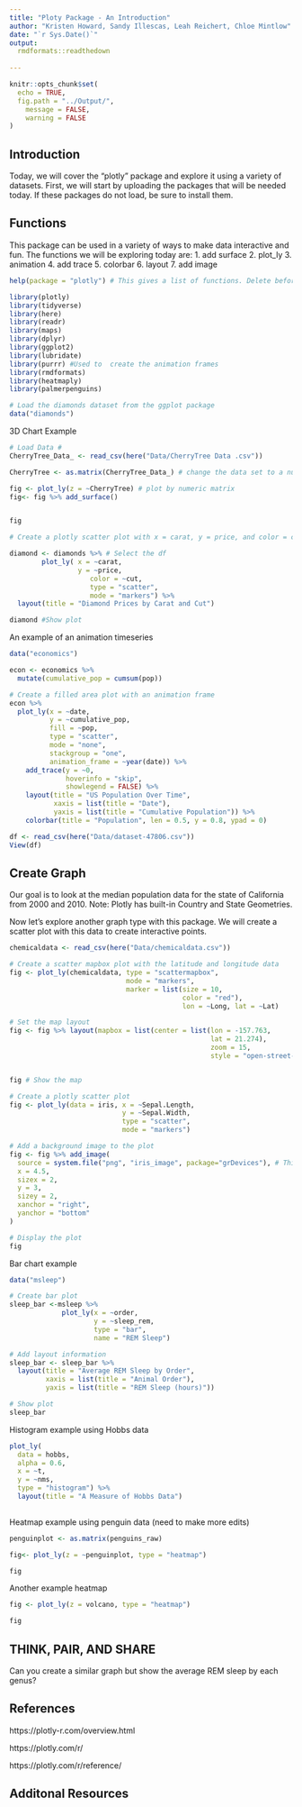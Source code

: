 ```yaml
---
title: "Ploty Package - An Introduction"
author: "Kristen Howard, Sandy Illescas, Leah Reichert, Chloe Mintlow"
date: "`r Sys.Date()`"
output: 
  rmdformats::readthedown
    
---
```


```r
knitr::opts_chunk$set(
  echo = TRUE,
  fig.path = "../Output/",
	message = FALSE,
	warning = FALSE
)
```

## Introduction
Today, we will cover the "plotly" package and explore it using a variety of datasets. First, we will start by uploading the packages that will be needed today. If these packages do not load, be sure to install them.

## Functions
This package can be used in a variety of ways to make data interactive and fun. The functions we will be exploring today are:
1. add surface
2. plot_ly
3. animation
4. add trace
5. colorbar
6. layout
7. add image 

```r
help(package = "plotly") # This gives a list of functions. Delete before presenting. . . Maybe the different graph types can be listed. The key point is to show the flexibility of the package and how it can be used on a variety of graph types.
```


```r
library(plotly)
library(tidyverse)
library(here)
library(readr)
library(maps)
library(dplyr)
library(ggplot2)
library(lubridate)
library(purrr) #Used to  create the animation frames
library(rmdformats)
library(heatmaply)
library(palmerpenguins)
```


```r
# Load the diamonds dataset from the ggplot package
data("diamonds")
```

3D Chart Example 
```r

# Load Data #
CherryTree_Data_ <- read_csv(here("Data/CherryTree Data .csv"))

CherryTree <- as.matrix(CherryTree_Data_) # change the data set to a numeric matrix 

fig <- plot_ly(z = ~CherryTree) # plot by numeric matrix 
fig<- fig %>% add_surface() 


fig 
```


```r
# Create a plotly scatter plot with x = carat, y = price, and color = cut

diamond <- diamonds %>% # Select the df
        plot_ly( x = ~carat, 
                 y = ~price, 
                    color = ~cut, 
                    type = "scatter",
                    mode = "markers") %>%
  layout(title = "Diamond Prices by Carat and Cut")

diamond #Show plot
```


An example of an animation timeseries
```r
data("economics")

econ <- economics %>%
  mutate(cumulative_pop = cumsum(pop))

# Create a filled area plot with an animation frame
econ %>%
  plot_ly(x = ~date, 
          y = ~cumulative_pop, 
          fill = ~pop,
          type = "scatter", 
          mode = "none",
          stackgroup = "one",
          animation_frame = ~year(date)) %>%
    add_trace(y = ~0, 
              hoverinfo = "skip", 
              showlegend = FALSE) %>%
    layout(title = "US Population Over Time",
           xaxis = list(title = "Date"),
           yaxis = list(title = "Cumulative Population")) %>%
    colorbar(title = "Population", len = 0.5, y = 0.8, ypad = 0)
```



```r
df <- read_csv(here("Data/dataset-47806.csv"))
View(df)
```

## Create Graph

Our goal is to look at the median population data for the state of California from 2000 and 2010. Note: Plotly has built-in Country and State Geometries. 


 Now let's explore another graph type with this package. We will create a scatter plot with this data to create interactive points.
 
```r
chemicaldata <- read_csv(here("Data/chemicaldata.csv"))

# Create a scatter mapbox plot with the latitude and longitude data
fig <- plot_ly(chemicaldata, type = "scattermapbox",
                             mode = "markers", 
                             marker = list(size = 10, 
                                           color = "red"), 
                                           lon = ~Long, lat = ~Lat)

# Set the map layout
fig <- fig %>% layout(mapbox = list(center = list(lon = -157.763, 
                                                  lat = 21.274),
                                                  zoom = 15, 
                                                  style = "open-street-map"))


fig # Show the map
```

```r
# Create a plotly scatter plot
fig <- plot_ly(data = iris, x = ~Sepal.Length, 
                            y = ~Sepal.Width, 
                            type = "scatter",
                            mode = "markers")

# Add a background image to the plot
fig <- fig %>% add_image(
  source = system.file("png", "iris_image", package="grDevices"), # This is not working
  x = 4.5,
  sizex = 2,
  y = 3,
  sizey = 2,
  xanchor = "right",
  yanchor = "bottom"
)

# Display the plot
fig
```

Bar chart example
```r
data("msleep")

# Create bar plot
sleep_bar <-msleep %>%
             plot_ly(x = ~order, 
                     y = ~sleep_rem,
                     type = "bar", 
                     name = "REM Sleep")

# Add layout information
sleep_bar <- sleep_bar %>% 
  layout(title = "Average REM Sleep by Order", 
         xaxis = list(title = "Animal Order"), 
         yaxis = list(title = "REM Sleep (hours)"))

# Show plot
sleep_bar
```

Histogram example using Hobbs data
```r
plot_ly( 
  data = hobbs, 
  alpha = 0.6, 
  x = ~t, 
  y = ~nms, 
  type = "histogram") %>% 
  layout(title = "A Measure of Hobbs Data")
  
```

Heatmap example using penguin data (need to make more edits)
```r
penguinplot <- as.matrix(penguins_raw)

fig<- plot_ly(z = ~penguinplot, type = "heatmap")

fig
```

Another example heatmap
```r
fig <- plot_ly(z = volcano, type = "heatmap")

fig
```

## THINK, PAIR, AND SHARE
Can you create a similar graph but show the average REM sleep by each genus?


## References

https://plotly-r.com/overview.html

https://plotly.com/r/

https://plotly.com/r/reference/


## Additonal Resources
